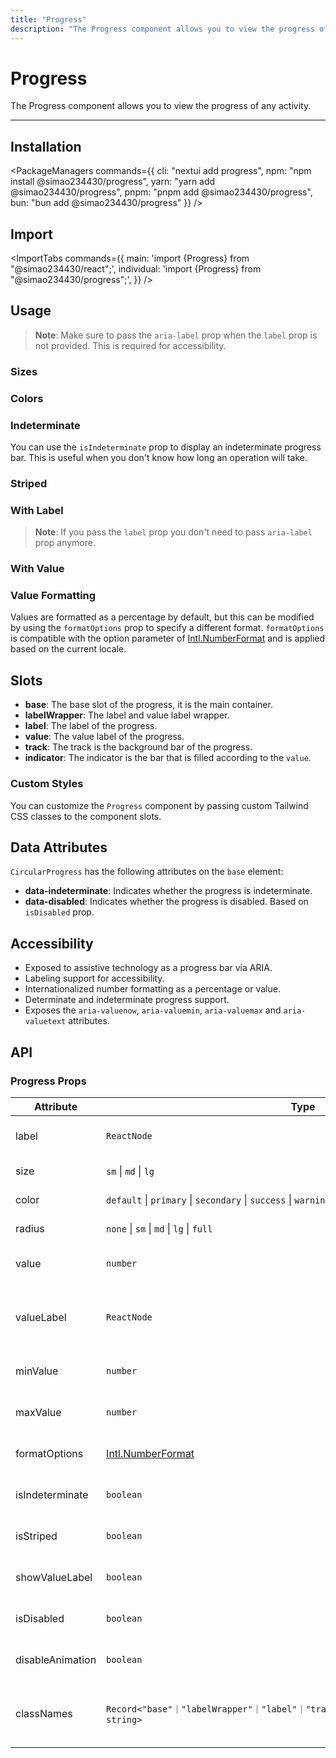 ```yaml
---
title: "Progress"
description: "The Progress component allows you to view the progress of any activity."
---
```



# Progress

The Progress component allows you to view the progress of any activity.

<ComponentLinks component="progress" reactAriaHook="useProgressBar" />

---

<CarbonAd/>

## Installation

<PackageManagers
  commands={{
    cli: "nextui add progress",
    npm: "npm install @simao234430/progress",
    yarn: "yarn add @simao234430/progress",
    pnpm: "pnpm add @simao234430/progress",
    bun: "bun add @simao234430/progress"
  }}
/>

## Import

<ImportTabs
  commands={{
    main: 'import {Progress} from "@simao234430/react";',
    individual: 'import {Progress} from "@simao234430/progress";',
  }}
/>

## Usage

<CodeDemo title="Usage" files={progressContent.usage} />

> **Note**: Make sure to pass the `aria-label` prop when the `label` prop is not provided. This is required for accessibility.

### Sizes

<CodeDemo title="Sizes" files={progressContent.sizes} />

### Colors

<CodeDemo title="Colors" files={progressContent.colors} />

### Indeterminate

You can use the `isIndeterminate` prop to display an indeterminate progress bar.
This is useful when you don't know how long an operation will take.

<CodeDemo title="Indeterminate" highlightedLines={7} files={progressContent.indeterminate} />

### Striped

<CodeDemo title="Striped" highlightedLines={6} files={progressContent.striped} />

### With Label

<CodeDemo title="With Label" files={progressContent.label} />

> **Note**: If you pass the `label` prop you don't need to pass `aria-label` prop anymore.

### With Value

<CodeDemo title="With Value" files={progressContent.value} />

### Value Formatting

Values are formatted as a percentage by default, but this can be modified by using the
`formatOptions` prop to specify a different format. `formatOptions` is compatible with the
option parameter of [Intl.NumberFormat](https://developer.mozilla.org/en-US/docs/Web/JavaScript/Reference/Global_Objects/Intl/NumberFormat) and is applied based on the current locale.

<CodeDemo title="Value Formatting" files={progressContent.valueFormatting} highlightedLines="10" />

## Slots

- **base**: The base slot of the progress, it is the main container.
- **labelWrapper**: The label and value label wrapper.
- **label**: The label of the progress.
- **value**: The value label of the progress.
- **track**: The track is the background bar of the progress.
- **indicator**: The indicator is the bar that is filled according to the `value`.

### Custom Styles

You can customize the `Progress` component by passing custom Tailwind CSS classes to the component slots.

<CodeDemo title="Custom Styles" files={progressContent.customStyles} highlightedLines="9-13" />

<Spacer y={4} />

## Data Attributes

`CircularProgress` has the following attributes on the `base` element:

- **data-indeterminate**:
  Indicates whether the progress is indeterminate.
- **data-disabled**:
  Indicates whether the progress is disabled. Based on `isDisabled` prop.

<Spacer y={4} />

## Accessibility

- Exposed to assistive technology as a progress bar via ARIA.
- Labeling support for accessibility.
- Internationalized number formatting as a percentage or value.
- Determinate and indeterminate progress support.
- Exposes the `aria-valuenow`, `aria-valuemin`, `aria-valuemax` and `aria-valuetext` attributes.

<Spacer y={4} />

## API

### Progress Props

| Attribute        | Type                                                                                                                    | Description                                                | Default              |
| ---------------- | ----------------------------------------------------------------------------------------------------------------------- | ---------------------------------------------------------- | -------------------- |
| label            | `ReactNode`                                                                                                             | The content to display as the label.                       | -                    |
| size             | `sm` \| `md` \| `lg`                                                                                                    | The size of the indicator.                                 | `md`                 |
| color            | `default` \| `primary` \| `secondary` \| `success` \| `warning` \| `danger`                                             | The color of the indicator.                                | `primary`            |
| radius           | `none` \| `sm` \| `md` \| `lg` \| `full`                                                                                | The progress border radius.                                | `full`               |
| value            | `number`                                                                                                                | The current value (controlled).                            | -                    |
| valueLabel       | `ReactNode`                                                                                                             | The content to display as the value's label (e.g. 1 of 4). | -                    |
| minValue         | `number`                                                                                                                | The smallest value allowed for the input.                  | `0`                  |
| maxValue         | `number`                                                                                                                | The largest value allowed for the input.                   | `100`                |
| formatOptions    | [Intl.NumberFormat](https://developer.mozilla.org/en-US/docs/Web/JavaScript/Reference/Global_Objects/Intl/NumberFormat) | The options to format the value.                           | `{style: 'percent'}` |
| isIndeterminate  | `boolean`                                                                                                               | Whether the progress is indeterminate.                     | `false`              |
| isStriped        | `boolean`                                                                                                               | Whether the progress is striped.                           | `false`              |
| showValueLabel   | `boolean`                                                                                                               | Whether to show the value label.                           | `true`               |
| isDisabled       | `boolean`                                                                                                               | Whether the progress is disabled.                          | `false`              |
| disableAnimation | `boolean`                                                                                                               | Whether to disable the animation.                          | `false`              |
| classNames       | `Record<"base"｜"labelWrapper"｜"label"｜"track"｜"value"｜"track"｜"indicator", string>`                               | Allows to set custom class names for the progress slots.   | -                    |
